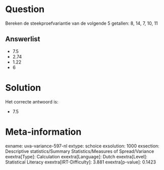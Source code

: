 Question
========

Bereken de steekproefvariantie van de volgende 5 getallen: 8, 14, 7, 10,
11

Answerlist
----------

* 7.5
* 2.74
* 1.22
* 6

Solution
========

Het correcte antwoord is: 

* 7.5

Meta-information
================
exname: uva-variance-597-nl
extype: schoice
exsolution: 1000
exsection: Descriptive statistics/Summary Statistics/Measures of Spread/Variance
exextra[Type]: Calculation
exextra[Language]: Dutch
exextra[Level]: Statistical Literacy
exextra[IRT-Difficulty]: 3.881
exextra[p-value]: 0.1423
